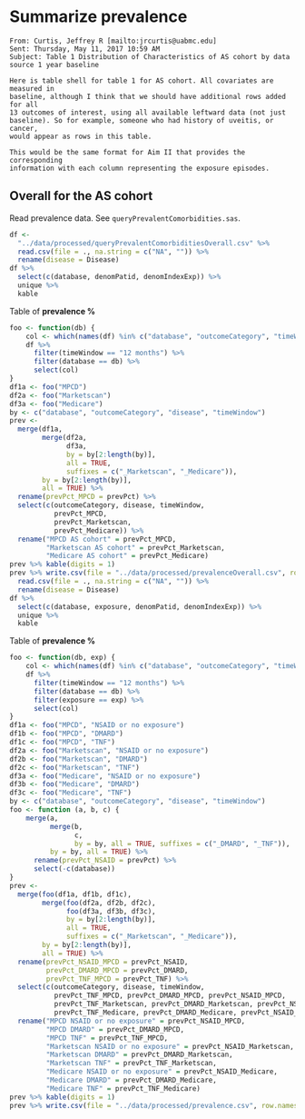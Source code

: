 # Summarize prevalence

```
From: Curtis, Jeffrey R [mailto:jrcurtis@uabmc.edu] 
Sent: Thursday, May 11, 2017 10:59 AM
Subject: Table 1 Distribution of Characteristics of AS cohort by data source 1 year baseline

Here is table shell for table 1 for AS cohort. All covariates are measured in
baseline, although I think that we should have additional rows added for all
13 outcomes of interest, using all available leftward data (not just
baseline). So for example, someone who had history of uveitis, or cancer,
would appear as rows in this table.

This would be the same format for Aim II that provides the corresponding
information with each column representing the exposure episodes.
```


## Overall for the AS cohort

Read prevalence data.
See `queryPrevalentComorbidities.sas`.

```r
df <-
  "../data/processed/queryPrevalentComorbiditiesOverall.csv" %>% 
  read.csv(file = ., na.string = c("NA", "")) %>% 
  rename(disease = Disease)
df %>% 
  select(c(database, denomPatid, denomIndexExp)) %>% 
  unique %>% 
  kable
```

Table of **prevalence %**

```r
foo <- function(db) {
    col <- which(names(df) %in% c("database", "outcomeCategory", "timeWindow", "disease", "prevPct"))
    df %>% 
      filter(timeWindow == "12 months") %>% 
      filter(database == db) %>% 
      select(col)
}
df1a <- foo("MPCD")
df2a <- foo("Marketscan")
df3a <- foo("Medicare")
by <- c("database", "outcomeCategory", "disease", "timeWindow")
prev <- 
  merge(df1a, 
        merge(df2a,
              df3a,
              by = by[2:length(by)],
              all = TRUE,
              suffixes = c("_Marketscan", "_Medicare")),
        by = by[2:length(by)],
        all = TRUE) %>% 
  rename(prevPct_MPCD = prevPct) %>%
  select(c(outcomeCategory, disease, timeWindow,
           prevPct_MPCD,
           prevPct_Marketscan,
           prevPct_Medicare)) %>% 
  rename("MPCD AS cohort" = prevPct_MPCD,
         "Marketscan AS cohort" = prevPct_Marketscan,
         "Medicare AS cohort" = prevPct_Medicare)
prev %>% kable(digits = 1)
prev %>% write.csv(file = "../data/processed/prevalenceOverall.csv", row.names = FALSE)
  read.csv(file = ., na.string = c("NA", "")) %>% 
  rename(disease = Disease)
df %>% 
  select(c(database, exposure, denomPatid, denomIndexExp)) %>% 
  unique %>% 
  kable
```

Table of **prevalence %**

```r
foo <- function(db, exp) {
    col <- which(names(df) %in% c("database", "outcomeCategory", "timeWindow", "disease", "prevPct"))
    df %>% 
      filter(timeWindow == "12 months") %>% 
      filter(database == db) %>% 
      filter(exposure == exp) %>% 
      select(col)
}
df1a <- foo("MPCD", "NSAID or no exposure")
df1b <- foo("MPCD", "DMARD")
df1c <- foo("MPCD", "TNF")
df2a <- foo("Marketscan", "NSAID or no exposure")
df2b <- foo("Marketscan", "DMARD")
df2c <- foo("Marketscan", "TNF")
df3a <- foo("Medicare", "NSAID or no exposure")
df3b <- foo("Medicare", "DMARD")
df3c <- foo("Medicare", "TNF")
by <- c("database", "outcomeCategory", "disease", "timeWindow")
foo <- function (a, b, c) {
    merge(a, 
          merge(b, 
                c, 
                by = by, all = TRUE, suffixes = c("_DMARD", "_TNF")), 
          by = by, all = TRUE) %>% 
      rename(prevPct_NSAID = prevPct) %>% 
      select(-c(database))
}
prev <- 
  merge(foo(df1a, df1b, df1c), 
        merge(foo(df2a, df2b, df2c),
              foo(df3a, df3b, df3c),
              by = by[2:length(by)],
              all = TRUE,
              suffixes = c("_Marketscan", "_Medicare")),
        by = by[2:length(by)],
        all = TRUE) %>% 
  rename(prevPct_NSAID_MPCD = prevPct_NSAID,
         prevPct_DMARD_MPCD = prevPct_DMARD,
         prevPct_TNF_MPCD = prevPct_TNF) %>%
  select(c(outcomeCategory, disease, timeWindow,
           prevPct_TNF_MPCD, prevPct_DMARD_MPCD, prevPct_NSAID_MPCD,
           prevPct_TNF_Marketscan, prevPct_DMARD_Marketscan, prevPct_NSAID_Marketscan,
           prevPct_TNF_Medicare, prevPct_DMARD_Medicare, prevPct_NSAID_Medicare)) %>% 
  rename("MPCD NSAID or no exposure" = prevPct_NSAID_MPCD,
         "MPCD DMARD" = prevPct_DMARD_MPCD,
         "MPCD TNF" = prevPct_TNF_MPCD,
         "Marketscan NSAID or no exposure" = prevPct_NSAID_Marketscan,
         "Marketscan DMARD" = prevPct_DMARD_Marketscan,
         "Marketscan TNF" = prevPct_TNF_Marketscan,
         "Medicare NSAID or no exposure" = prevPct_NSAID_Medicare,
         "Medicare DMARD" = prevPct_DMARD_Medicare,
         "Medicare TNF" = prevPct_TNF_Medicare)
prev %>% kable(digits = 1)
prev %>% write.csv(file = "../data/processed/prevalence.csv", row.names = FALSE)
```
